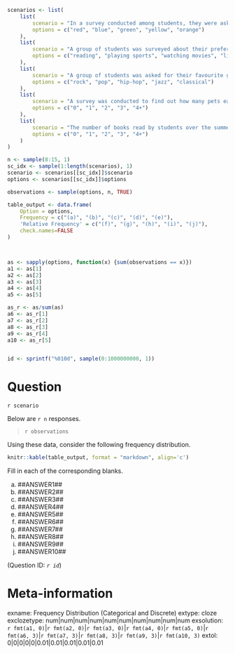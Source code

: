 ```r

scenarios <- list(
    list(
        scenario = "In a survey conducted among students, they were asked about their favourite colors. The options were red, blue, green, yellow, and orange.",
        options = c("red", "blue", "green", "yellow", "orange")
    ),
    list(
        scenario = "A group of students was surveyed about their preferred leisure activities. The options included reading, playing sports, watching movies, listening to music, and playing video games.",
        options = c("reading", "playing sports", "watching movies", "listening to music", "playing video games")
    ),
    list(
        scenario = "A group of students was asked for their favourite genre of music from rock, pop, hip-hop, jazz, and classical.",
        options = c("rock", "pop", "hip-hop", "jazz", "classical")
    ),
    list(
        scenario = "A survey was conducted to find out how many pets each household owns.",
        options = c("0", "1", "2", "3", "4+")
    ),
    list(
        scenario = "The number of books read by students over the summer break was collected.",
        options = c("0", "1", "2", "3", "4+")
    )
)

n <- sample(8:15, 1)
sc_idx <- sample(1:length(scenarios), 1)
scenario <- scenarios[[sc_idx]]$scenario
options <- scenarios[[sc_idx]]$options

observations <- sample(options, n, TRUE)

table_output <- data.frame(
    Option = options,
    Frequency = c("(a)", "(b)", "(c)", "(d)", "(e)"),
    'Relative Frequency' = c("(f)", "(g)", "(h)", "(i)", "(j)"),
    check.names=FALSE
)



as <- sapply(options, function(x) {sum(observations == x)})
a1 <- as[1]
a2 <- as[2]
a3 <- as[3]
a4 <- as[4]
a5 <- as[5]

as_r <- as/sum(as)
a6 <- as_r[1]
a7 <- as_r[2]
a8 <- as_r[3]
a9 <- as_r[4]
a10 <- as_r[5]


id <- sprintf("%010d", sample(0:1000000000, 1))

```

Question
========
`r scenario`

Below are `r n` responses. 

> `r observations`

Using these data, consider the following frequency distribution. 

```r
knitr::kable(table_output, format = "markdown", align='c')
```

Fill in each of the corresponding blanks.

(a) ##ANSWER1##
(b) ##ANSWER2##
(c) ##ANSWER3##
(d) ##ANSWER4##
(e) ##ANSWER5##
(f) ##ANSWER6##
(g) ##ANSWER7##
(h) ##ANSWER8##
(i) ##ANSWER9##
(j) ##ANSWER10##

(Question ID: *`r id`*)

Meta-information
================
exname: Frequency Distribution (Categorical and Discrete)
extype: cloze
exclozetype: num|num|num|num|num|num|num|num|num|num
exsolution: `r fmt(a1, 0)`|`r fmt(a2, 0)`|`r fmt(a3, 0)`|`r fmt(a4, 0)`|`r fmt(a5, 0)`|`r fmt(a6, 3)`|`r fmt(a7, 3)`|`r fmt(a8, 3)`|`r fmt(a9, 3)`|`r fmt(a10, 3)`
extol: 0|0|0|0|0|0.01|0.01|0.01|0.01|0.01